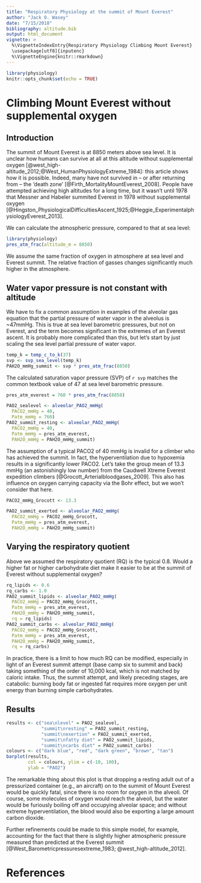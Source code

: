 ```yaml
---
title: "Respiratory Physiology at the summit of Mount Everest"
author: "Jack O. Wasey"
date: "7/15/2018"
bibliography: altitude.bib
output: html_document
vignette: >
  %\VignetteIndexEntry{Respiratory Physiology Climbing Mount Everest}
  \usepackage[utf8]{inputenc}
  %\VignetteEngine{knitr::rmarkdown}
---
```


```r
library(physiology)
knitr::opts_chunk$set(echo = TRUE)
```

# Climbing Mount Everest without supplemental oxygen

## Introduction

The summit of Mount Everest is at 8850 meters above sea level. It is unclear how humans can survive at all at this altitude without supplemental oxygen [@west_high-altitude_2012;@West_HumanPhysiologyExtreme_1984]: this article shows how it is possible. Indeed, many have not survived in -- or after returning from -- the 'death zone' [@Firth_MortalityMountEverest_2008]. People have attempted achieving high altitudes for a long time, but it wasn't until 1978 that Messner and Habeler summited Everest in 1978 without supplemental oxygen [@Hingston_PhysiologicalDifficultiesAscent_1925;@Heggie_ExperimentalphysiologyEverest_2013].

We can calculate the atmospheric pressure, compared to that at sea level:

```r
library(physiology)
pres_atm_frac(altitude_m = 8850)
```
We assume the same fraction of oxygen in atmosphere at sea level and Everest summit. The relative fraction of gasses changes significantly much higher in the atmosphere.

## Water vapor pressure is not constant with altitude

We have to fix a common assumption in examples of the alveolar gas equation that the partial pressure of water vapor in the alveolus is ~47mmHg. This is true at sea level barometric pressures, but not on Everest, and the term becomes significant in the extremes of an Everest ascent. It is probably more complicated than this, but let's start by just scaling the sea level partial pressure of water vapor.

```r
temp_k = temp_c_to_k(37)
svp <- svp_sea_level(temp_k)
PAH2O_mmHg_summit <- svp * pres_atm_frac(8850)
```

The calculated saturation vapor pressure (SVP) of `r svp` matches the common textbook value of 47 at sea level barometric pressure.

```r
pres_atm_everest = 760 * pres_atm_frac(8850)

PAO2_sealevel <- alveolar_PAO2_mmHg(
  PACO2_mmHg = 40,
  Patm_mmHg = 760)
PAO2_summit_resting <- alveolar_PAO2_mmHg(
  PACO2_mmHg = 40, 
  Patm_mmHg = pres_atm_everest,
  PAH2O_mmHg = PAH2O_mmHg_summit)
```

The assumption of a typical PACO2 of 40 mmHg is invalid for a climber who has achieved the summit. In fact, the hyperventilation due to hypoxemia results in a significantly lower PACO2. Let's take the group mean of 13.3 mmHg (an astonishingly low number) from the Caudwell Xtreme Everest expedition climbers [@Grocott_Arterialbloodgases_2009]. This also has influence on oxygen carrying capacity via the Bohr effect, but we won't consider that here.

```r

PACO2_mmHg_Grocott <- 13.3

PAO2_summit_exerted <- alveolar_PAO2_mmHg(
  PACO2_mmHg = PACO2_mmHg_Grocott, 
  Patm_mmHg = pres_atm_everest,
  PAH2O_mmHg = PAH2O_mmHg_summit)
```

## Varying the respiratory quotient

Above we assumed the respiratory quotient (RQ) is the typical 0.8. Would a higher fat or higher carbohydrate diet make it easier to be at the summit of Everest without supplemental oxygen?

```r
rq_lipids <- 0.6
rq_carbs <- 1.0
PAO2_summit_lipids <- alveolar_PAO2_mmHg(
  PACO2_mmHg = PACO2_mmHg_Grocott, 
  Patm_mmHg = pres_atm_everest,
  PAH2O_mmHg = PAH2O_mmHg_summit,
  rq = rq_lipids)
PAO2_summit_carbs <- alveolar_PAO2_mmHg(
  PACO2_mmHg = PACO2_mmHg_Grocott, 
  Patm_mmHg = pres_atm_everest,
  PAH2O_mmHg = PAH2O_mmHg_summit,
  rq = rq_carbs)
```

In practice, there is a limit to how much RQ can be modified, especially in light of an Everest summit attempt (base camp six to summit and back) taking something of the order of 10,000 kcal, which is not matched by caloric intake. Thus, the summit attempt, and likely preceding stages, are catabolic: burning body fat or ingested fat requires more oxygen per unit energy than burning simple carbohydrates.

## Results

```r
results <- c("sea\nlevel" = PAO2_sealevel, 
             "summit\nresting" = PAO2_summit_resting, 
             "summit\nexertion" = PAO2_summit_exerted, 
             "summit\nfatty diet" = PAO2_summit_lipids, 
             "summit\ncarbs diet" = PAO2_summit_carbs)
colours <- c("dark blue", "red", "dark green", "brown", "tan")
barplot(results, 
        col = colours, ylim = c(-10, 100),
        ylab = "PAO2")
```

The remarkable thing about this plot is that dropping a resting adult out of a pressurized container (e.g., an aircraft) on to the summit of Mount Everest would be quickly fatal, since there is no room for oxygen in the alveoli. Of course, some molecules of oxygen would reach the alveoli, but the water would be furiously boiling off and occupying alveolar space; and without extreme hyperventilation, the blood would also be exporting a large amount carbon dioxide.

Further refinements could be made to this simple model, for example, accounting for the fact that there is slightly higher atmospheric pressure measured than predicted at the Everest summit [@West_Barometricpressuresextreme_1983; @west_high-altitude_2012].

# References
